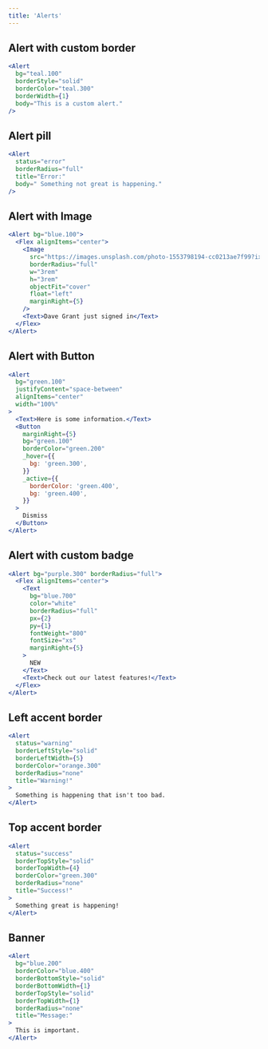 ```yaml
---
title: 'Alerts'
---
```


## Alert with custom border

```jsx live
<Alert
  bg="teal.100"
  borderStyle="solid"
  borderColor="teal.300"
  borderWidth={1}
  body="This is a custom alert."
/>
```

## Alert pill

```jsx live
<Alert
  status="error"
  borderRadius="full"
  title="Error:"
  body=" Something not great is happening."
/>
```

## Alert with Image

```jsx live
<Alert bg="blue.100">
  <Flex alignItems="center">
    <Image
      src="https://images.unsplash.com/photo-1553798194-cc0213ae7f99?ixlib=rb-1.2.1&ixid=eyJhcHBfaWQiOjEyMDd9&auto=format&fit=crop&w=1951&q=80"
      borderRadius="full"
      w="3rem"
      h="3rem"
      objectFit="cover"
      float="left"
      marginRight={5}
    />
    <Text>Dave Grant just signed in</Text>
  </Flex>
</Alert>
```

## Alert with Button

```jsx live
<Alert
  bg="green.100"
  justifyContent="space-between"
  alignItems="center"
  width="100%"
>
  <Text>Here is some information.</Text>
  <Button
    marginRight={5}
    bg="green.100"
    borderColor="green.200"
    _hover={{
      bg: 'green.300',
    }}
    _active={{
      borderColor: 'green.400',
      bg: 'green.400',
    }}
  >
    Dismiss
  </Button>
</Alert>
```

## Alert with custom badge

```jsx live
<Alert bg="purple.300" borderRadius="full">
  <Flex alignItems="center">
    <Text
      bg="blue.700"
      color="white"
      borderRadius="full"
      px={2}
      py={1}
      fontWeight="800"
      fontSize="xs"
      marginRight={5}
    >
      NEW
    </Text>
    <Text>Check out our latest features!</Text>
  </Flex>
</Alert>
```

## Left accent border

```jsx live
<Alert
  status="warning"
  borderLeftStyle="solid"
  borderLeftWidth={5}
  borderColor="orange.300"
  borderRadius="none"
  title="Warning!"
>
  Something is happening that isn't too bad.
</Alert>
```

## Top accent border

```jsx live
<Alert
  status="success"
  borderTopStyle="solid"
  borderTopWidth={4}
  borderColor="green.300"
  borderRadius="none"
  title="Success!"
>
  Something great is happening!
</Alert>
```

## Banner

```jsx live
<Alert
  bg="blue.200"
  borderColor="blue.400"
  borderBottomStyle="solid"
  borderBottomWidth={1}
  borderTopStyle="solid"
  borderTopWidth={1}
  borderRadius="none"
  title="Message:"
>
  This is important.
</Alert>
```
